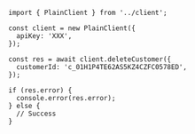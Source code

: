 ```tsx
import { PlainClient } from '../client';

const client = new PlainClient({
  apiKey: 'XXX',
});

const res = await client.deleteCustomer({
  customerId: 'c_01H1P4TE62AS5KZ4CZFC0578ED',
});

if (res.error) {
  console.error(res.error);
} else {
  // Success
}
```
